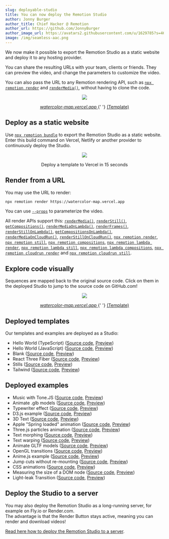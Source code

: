```yaml
---
slug: deployable-studio
title: You can now deploy the Remotion Studio
author: Jonny Burger
author_title: Chief Hacker @ Remotion
author_url: https://github.com/JonnyBurger
author_image_url: https://avatars2.githubusercontent.com/u/1629785?s=460&u=12eb94da6070d00fc924761ce06e3a428d01b7e9&v=4
image: /img/seamless-aac.png
---
```


We now make it possible to export the Remotion Studio as a static website and deploy it to any hosting provider.

You can share the resulting URLs with your team, clients or friends. They can preview the video, and change the parameters to customize the video.

You can also pass the URL to any Remotion rendering API, such as [`npx remotion render`](/docs/cli/render) and [`renderMedia()`](/docs/renderer/render-media), without having to clone the code.

<p align="center">
  <img src="https://pub-646d808d9cb240cea53bedc76dd3cd0c.r2.dev/deployed-studio.png" />
  <p align="center" style={{fontSize: '0.8em'}}>
    <a href="https://watercolor-map.vercel.app">
      <em>watercolor-map.vercel.app</em>
    </a>{' '}
    <a href="https://www.remotion.pro/watercolor-map">(Template)</a>
  </p>
</p>

## Deploy as a static website

Use [`npx remotion bundle`](/docs/cli/bundle) to export the Remotion Studio as a static website. Enter this build command on Vercel, Netlify or another provider to continuously deploy the Studio.

<p align="center">
  <img src="/img/deploy-logs.png" />
  <p align="center" style={{fontSize: '0.8em', marginTop: -30}}>
    Deploy a template to Vercel in 15 seconds
  </p>
</p>

## Render from a URL

You may use the URL to render:

```bash
npx remotion render https://watercolor-map.vercel.app
```

You can use [`--props`](/docs/cli/render#--props) to parameterize the video.

All render APIs support this: [`renderMedia()`](/docs/renderer/render-media), [`renderStill()`](/docs/renderer/render-still), [`getCompositions()`](/docs/renderer/get-compositions), [`renderMediaOnLambda()`](/docs/lambda/rendermediaonlambda), [`renderFrames()`](/docs/renderer/render-frames), [`renderStillOnLambda()`](/docs/lambda/renderstillonlambda), [`getCompositionsOnLambda()`](/docs/lambda/getcompositionsonlambda), [`renderMediaOnCloudRun()`](/docs/cloudrun/rendermediaoncloudrun), [`renderStillOnCloudRun()`](/docs/cloudrun/renderstilloncloudrun), [`npx remotion render`](/docs/cli/render), [`npx remotion still`](/docs/cli/still), [`npx remotion compositions`](/docs/cli/compositions), [`npx remotion lambda render`](/docs/lambda/cli/render), [`npx remotion lambda still`](/docs/lambda/cli/still), [`npx remotion lambda compositions`](/docs/lambda/cli/compositions), [`npx remotion cloudrun render`](/docs/cloudrun/cli/render) and [`npx remotion cloudrun still`](/docs/cloudrun/cli/still).

## Explore code visually

Sequences are mapped back to the original source code. Click on them in the deployed Studio to jump to the source code on GitHub.com!

<p align="center">
  <img src="/img/click-stack.png" />
  <p align="center" style={{fontSize: '0.8em', marginTop: -30}}>
    <a href="https://watercolor-map.vercel.app">
      <em>watercolor-map.vercel.app</em>
    </a>{' '}
    <a href="https://www.remotion.pro/watercolor-map">(Template)</a>
  </p>
</p>

## Deployed templates

Our templates and examples are deployed as a Studio:

- Hello World (TypeScript) ([Source code](https://github.com/remotion-dev/template-helloworld), [Preview](https://remotion-helloworld.vercel.app/))
- Hello World (JavaScript) ([Source code](https://github.com/remotion-dev/template-helloworld-javascript), [Preview](https://template-helloworld-javascript.vercel.app/))
- Blank ([Source code](https://github.com/remotion-dev/template-empty), [Preview](https://template-empty.vercel.app/))
- React Three Fiber ([Source code](https://github.com/remotion-dev/template-three), [Preview](https://template-three-remotion.vercel.app/))
- Stills ([Source code](https://github.com/remotion-dev/template-still), [Preview](https://template-still.vercel.app/))
- Tailwind ([Source code](https://github.com/remotion-dev/template-tailwind), [Preview](https://template-tailwind-remotion.vercel.app/))

## Deployed examples

- Music with Tone.JS ([Source code](https://github.com/remotion-dev/tone-js-example), [Preview](https://tone-js-example.vercel.app/))
- Animate .glb models ([Source code](https://github.com/remotion-dev/glb-example), [Preview](https://glb-example.vercel.app/))
- Typewriter effect ([Source code](https://github.com/remotion-dev/typewriter), [Preview](https://typewriter-remotion.vercel.app/))
- D3.js example ([Source code](https://github.com/remotion-dev/d3-example), [Preview](https://d3-example-remotion.vercel.app/))
- 3D Text ([Source code](https://github.com/remotion-dev/3d-text), [Preview](https://3d-text-remotion.vercel.app/))
- Apple "Spring loaded" animation ([Source code](https://github.com/JonnyBurger/spring-loaded), [Preview](https://spring-editor.vercel.app/))
- Three.js particles animation ([Source code](https://github.com/JonnyBurger/three-particles), [Preview](https://three-particles-remotion.vercel.app/))
- Text morphing ([Source code](https://github.com/remotion-dev/morph-text), [Preview](https://morph-text-remotion.vercel.app/))
- Text warping ([Source code](https://github.com/remotion-dev/text-warping), [Preview](https://text-warping.vercel.app/))
- Animate GLTF models ([Source code](https://github.com/remotion-dev/remotion-three-gltf-example), [Preview](https://remotion-three-gltf-example.vercel.app/))
- OpenGL transitions ([Source code](https://github.com/remotion-dev/remotion-gl-transitions), [Preview](https://remotion-gl-transitions.vercel.app/))
- Anime.js example ([Source code](https://github.com/remotion-dev/anime-example), [Preview](https://anime-example-remotion.vercel.app/))
- Jump cuts without re-mounting ([Source code](https://github.com/remotion-dev/video-with-jump-cuts), [Preview](https://video-with-jump-cuts.vercel.app/))
- CSS animations ([Source code](https://github.com/remotion-dev/css-animation-play-state), [Preview](https://css-animation-play-state.vercel.app/))
- Measuring the size of a DOM node ([Source code](https://github.com/remotion-dev/measure-item), [Preview](https://measure-item.vercel.app/))
- Light-leak Transition ([Source code](https://github.com/remotion-dev/light-leak-example), [Preview](https://light-leak-example.vercel.app/))

## Deploy the Studio to a server

You may also deploy the Remotion Studio as a long-running server, for example on Fly.io or Render.com.  
The advantage is that the Render Button stays active, meaning you can render and download videos!

[Read here how to deploy the Remotion Studio to a server](/docs/studio/deploy-server).
